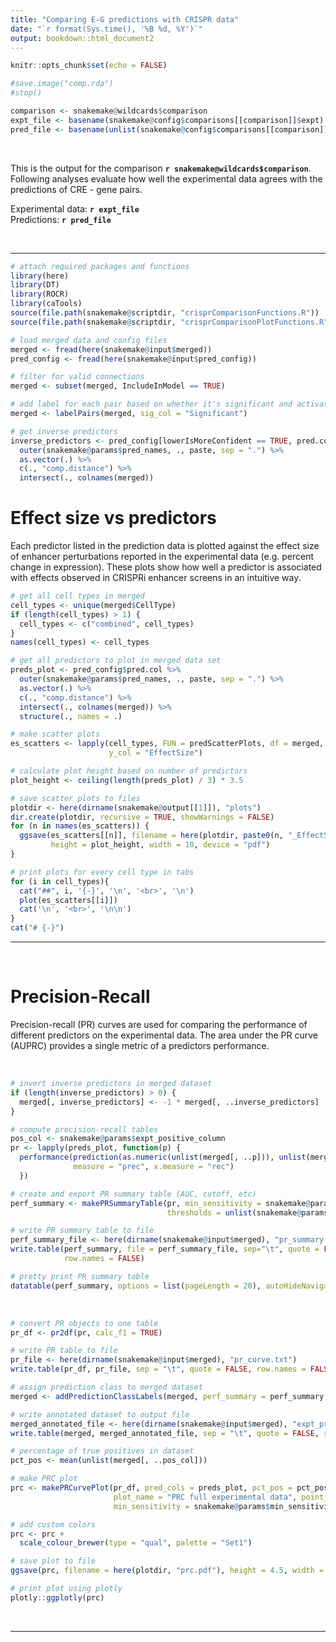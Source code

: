 ```yaml
---
title: "Comparing E-G predictions with CRISPR data"
date: "`r format(Sys.time(), '%B %d, %Y')`"
output: bookdown::html_document2
---
```


```r
knitr::opts_chunk$set(echo = FALSE)

#save.image("comp.rda")
#stop()
```

```r
comparison <- snakemake@wildcards$comparison
expt_file <- basename(snakemake@config$comparisons[[comparison]]$expt)
pred_file <- basename(unlist(snakemake@config$comparisons[[comparison]]$pred))
```

<br>

This is the output for the comparison **`r snakemake@wildcards$comparison`**. Following analyses
evaluate how well the experimental data agrees with the predictions of CRE - gene pairs.

Experimental data: **`r expt_file`**  
Predictions: **`r pred_file`**

<br>

***

```r
# attach required packages and functions
library(here)
library(DT)
library(ROCR)
library(caTools)
source(file.path(snakemake@scriptdir, "crisprComparisonFunctions.R"))
source(file.path(snakemake@scriptdir, "crisprComparisonPlotFunctions.R"))
```

```r
# load merged data and config files
merged <- fread(here(snakemake@input$merged))
pred_config <- fread(here(snakemake@input$pred_config))

# filter for valid connections
merged <- subset(merged, IncludeInModel == TRUE)

# add label for each pair based on whether it's significant and activates or represses it's target
merged <- labelPairs(merged, sig_col = "Significant")

# get inverse predictors
inverse_predictors <- pred_config[lowerIsMoreConfident == TRUE, pred.col] %>% 
  outer(snakemake@params$pred_names, ., paste, sep = ".") %>% 
  as.vector(.) %>% 
  c(., "comp.distance") %>% 
  intersect(., colnames(merged))
```

# Effect size vs predictors {.tabset .tabset-pills}
Each predictor listed in the prediction data is plotted against the effect size of enhancer
perturbations reported in the experimental data (e.g. percent change in expression). These plots
show how well a predictor is associated with effects observed in CRISPRi enhancer screens in an
intuitive way.

```r
# get all cell types in merged
cell_types <- unique(merged$CellType)
if (length(cell_types) > 1) {
  cell_types <- c("combined", cell_types)
}
names(cell_types) <- cell_types

# get all predictors to plot in merged data set
preds_plot <- pred_config$pred.col %>% 
  outer(snakemake@params$pred_names, ., paste, sep = ".") %>% 
  as.vector(.) %>% 
  c(., "comp.distance") %>% 
  intersect(., colnames(merged)) %>% 
  structure(., names = .)

# make scatter plots
es_scatters <- lapply(cell_types, FUN = predScatterPlots, df = merged, predictors = preds_plot,
                      y_col = "EffectSize")
```

```r
# calculate plot height based on number of predictors
plot_height <- ceiling(length(preds_plot) / 3) * 3.5

# save scatter plots to files
plotdir <- here(dirname(snakemake@output[[1]]), "plots")
dir.create(plotdir, recursive = TRUE, showWarnings = FALSE)
for (n in names(es_scatters)) {
  ggsave(es_scatters[[n]], filename = here(plotdir, paste0(n, "_EffectSize_scatter_plots.pdf")),
         height = plot_height, width = 10, device = "pdf")
}
```

```r
# print plots for every cell type in tabs
for (i in cell_types){
  cat("##", i, '{-}', '\n', '<br>', '\n')
  plot(es_scatters[[i]])
  cat('\n', '<br>', '\n\n')
}
cat("# {-}")
```

***

<br>

# Precision-Recall
Precision-recall (PR) curves are used for comparing the performance of different predictors on the
experimental data. The area under the PR curve (AUPRC) provides a single metric of a predictors
performance.

<br>

```r
# invert inverse predictors in merged dataset
if (length(inverse_predictors) > 0) {
  merged[, inverse_predictors] <- -1 * merged[, ..inverse_predictors]
}

# compute precision-recall tables
pos_col <- snakemake@params$expt_positive_column
pr <- lapply(preds_plot, function(p) {
  performance(prediction(as.numeric(unlist(merged[, ..p])), unlist(merged[, ..pos_col])), 
              measure = "prec", x.measure = "rec")
  })

# create and export PR summary table (AUC, cutoff, etc)
perf_summary <- makePRSummaryTable(pr, min_sensitivity = snakemake@params$min_sensitivity,
                                   thresholds = unlist(snakemake@params$pred_threshold))

# write PR summary table to file
perf_summary_file <- here(dirname(snakemake@input$merged), "pr_summary.txt")
write.table(perf_summary, file = perf_summary_file, sep="\t", quote = FALSE,
            row.names = FALSE)

# pretty print PR summary table
datatable(perf_summary, options = list(pageLength = 20), autoHideNavigation = TRUE)
```
<br>

```r
# convert PR objects to one table
pr_df <- pr2df(pr, calc_f1 = TRUE)

# write PR table to file
pr_file <- here(dirname(snakemake@input$merged), "pr_curve.txt")
write.table(pr_df, pr_file, sep = "\t", quote = FALSE, row.names = FALSE)

# assign prediction class to merged dataset
merged <- addPredictionClassLabels(merged, perf_summary = perf_summary, pos_col = pos_col)

# write annotated dataset to output file
merged_annotated_file <- here(dirname(snakemake@input$merged), "expt_pred_merged_annotated.txt")
write.table(merged, merged_annotated_file, sep = "\t", quote = FALSE, row.names = FALSE)

# percentage of true positives in dataset
pct_pos <- mean(unlist(merged[, ..pos_col]))

# make PRC plot
prc <- makePRCurvePlot(pr_df, pred_cols = preds_plot, pct_pos = pct_pos, 
                       plot_name = "PRC full experimental data", point_size = 3, text_size = 15,
                       min_sensitivity = snakemake@params$min_sensitivity)

# add custom colors
prc <- prc + 
  scale_colour_brewer(type = "qual", palette = "Set1")

# save plot to file
ggsave(prc, filename = here(plotdir, "prc.pdf"), height = 4.5, width = 7, device = "pdf")

# print plot using plotly
plotly::ggplotly(prc)
```

<br>

***
